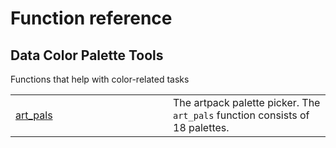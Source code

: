 # Function reference {.doc .doc-index}

## Data Color Palette Tools

Functions that help with color-related tasks

| | |
| --- | --- |
| [art_pals](art_pals.qmd#artpack.art_pals) | The artpack palette picker. The `art_pals` function consists of 18 palettes. |